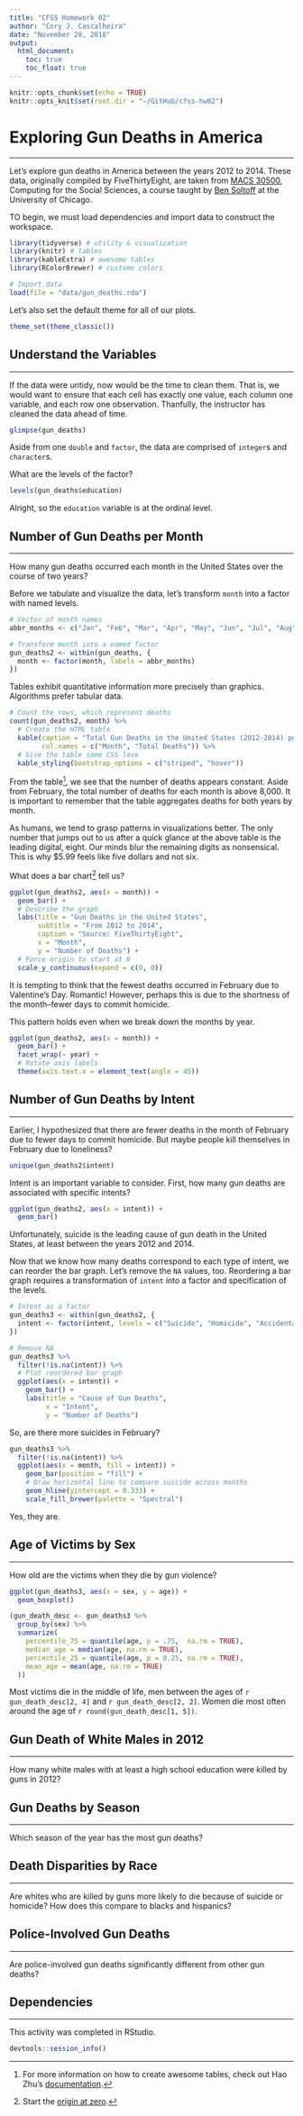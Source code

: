 ```yaml
---
title: "CFSS Homework 02"
author: "Cory J. Cascalheira"
date: "November 28, 2018"
output:
  html_document:
    toc: true
    toc_float: true
---
```


```r
knitr::opts_chunk$set(echo = TRUE)
knitr::opts_knit$set(root.dir = "~/GitHub/cfss-hw02")
```

# Exploring Gun Deaths in America
___
Let's explore gun deaths in America between the years 2012 to 2014. These data, originally compiled by FiveThirtyEight, are taken from [MACS 30500](https://cfss.uchicago.edu/index.html), Computing for the Social Sciences, a course taught by [Ben Soltoff](http://www.bensoltoff.com/) at the University of Chicago.

TO begin, we must load dependencies and import data to construct the workspace.

```r
library(tidyverse) # utility & visualization
library(knitr) # tables
library(kableExtra) # awesome tables
library(RColorBrewer) # custome colors

# Import data
load(file = "data/gun_deaths.rda")
```

Let's also set the default theme for all of our plots.

```r
theme_set(theme_classic())
```

## Understand the Variables
___
If the data were untidy, now would be the time to clean them. That is, we would want to ensure that each cell has exactly one value, each column one variable, and each row one observation. Thanfully, the instructor has cleaned the data ahead of time.

```r
glimpse(gun_deaths)
```

Aside from one `double` and `factor`, the data are comprised of `integer`s and `character`s.

What are the levels of the factor?

```r
levels(gun_deaths$education)
```

Alright, so the `education` variable is at the ordinal level.

## Number of Gun Deaths per Month
___
How many gun deaths occurred each month in the United States over the course of two years?

Before we tabulate and visualize the data, let's transform `month` into a factor with named levels.

```r
# Vector of month names
abbr_months <- c("Jan", "Feb", "Mar", "Apr", "May", "Jun", "Jul", "Aug", "Sep", "Oct", "Nov", "Dec")

# Transform month into a named factor
gun_deaths2 <- within(gun_deaths, {
  month <- factor(month, labels = abbr_months) 
})
```

Tables exhibit quantitative information more precisely than graphics. Algorithms prefer tabular data.

```r
# Count the rows, which represent deaths
count(gun_deaths2, month) %>%
  # Create the HTML table
  kable(caption = "Total Gun Deaths in the United States (2012-2014) per Month",
        col.names = c("Month", "Total Deaths")) %>%
  # Give the table some CSS love
  kable_styling(bootstrap_options = c("striped", "hover"))
```

From the table[^1], we see that the number of deaths appears constant. Aside from February, the total number of deaths for each month is above 8,000. It is important to remember that the table aggregates deaths for both years by month.

As humans, we tend to grasp patterns in visualizations better. The only number that jumps out to us after a quick glance at the above table is the leading digital, eight. Our minds blur the remaining digits as nonsensical. This is why $5.99 feels like five dollars and not six.

What does a bar chart[^2] tell us?

```r
ggplot(gun_deaths2, aes(x = month)) +
  geom_bar() +
  # Describe the graph
  labs(title = "Gun Deaths in the United States",
       subtitle = "From 2012 to 2014",
       caption = "Source: FiveThirtyEight",
       x = "Month",
       y = "Number of Deaths") +
  # Force origin to start at 0
  scale_y_continuous(expand = c(0, 0))
```

It is tempting to think that the fewest deaths occurred in February due to Valentine's Day. Romantic! However, perhaps this is due to the shortness of the month--fewer days to commit homicide.

This pattern holds even when we break down the months by year.

```r
ggplot(gun_deaths2, aes(x = month)) +
  geom_bar() +
  facet_wrap(~ year) +
  # Rotate axis labels
  theme(axis.text.x = element_text(angle = 45))
```

## Number of Gun Deaths by Intent
___
Earlier, I hypothesized that there are fewer deaths in the month of February due to fewer days to commit homicide. But maybe people kill themselves in February due to loneliness?

```r
unique(gun_deaths2$intent)
```

Intent is an important variable to consider. First, how many gun deaths are associated with specific intents?

```r
ggplot(gun_deaths2, aes(x = intent)) +
  geom_bar()
```

Unfortunately, suicide is the leading cause of gun death in the United States, at least between the years 2012 and 2014.

Now that we know how many deaths correspond to each type of intent, we can reorder the bar graph. Let's remove the `NA` values, too. Reordering a bar graph requires a transformation of `intent` into a factor and specification of the levels.

```r
# Intent as a factor
gun_deaths3 <- within(gun_deaths2, {
  intent <- factor(intent, levels = c("Suicide", "Homicide", "Accidental", "Undetermined", NA))
})

# Remove NA
gun_deaths3 %>%
  filter(!is.na(intent)) %>%
  # Plot reordered bar graph
  ggplot(aes(x = intent)) +
    geom_bar() +
    labs(title = "Cause of Gun Deaths",
         x = "Intent",
         y = "Number of Deaths")
```

So, are there more suicides in February?

```r
gun_deaths3 %>%
  filter(!is.na(intent)) %>%
  ggplot(aes(x = month, fill = intent)) +
    geom_bar(position = "fill") +
    # Draw horizontal line to compare suicide across months
    geom_hline(yintercept = 0.333) +
    scale_fill_brewer(palette = "Spectral")
```

Yes, they are.

## Age of Victims by Sex
___
How old are the victims when they die by gun violence?

```r
ggplot(gun_deaths3, aes(x = sex, y = age)) +
  geom_boxplot()
```

```r
(gun_death_desc <- gun_deaths3 %>% 
  group_by(sex) %>%
  summarize(
    percentile_75 = quantile(age, p = .75,  na.rm = TRUE),
    median_age = median(age, na.rm = TRUE),
    percentile_25 = quantile(age, p = 0.25, na.rm = TRUE),
    mean_age = mean(age, na.rm = TRUE)
  ))
```

Most victims die in the middle of life, men between the ages of `r gun_death_desc[2, 4]` and `r gun_death_desc[2, 2]`. Women die most often around the age of `r round(gun_death_desc[1, 5])`.

## Gun Death of White Males in 2012
___
How many white males with at least a high school education were killed by guns in 2012?

## Gun Deaths by Season
___
Which season of the year has the most gun deaths?

## Death Disparities by Race
___
Are whites who are killed by guns more likely to die because of suicide or homicide? How does this compare to blacks and hispanics?

## Police-Involved Gun Deaths
___
Are police-involved gun deaths significantly different from other gun deaths?

## Dependencies
___
This activity was completed in RStudio.

```r
devtools::session_info()
```

[^1]: For more information on how to create awesome tables, check out Hao Zhu's [documentation](https://cran.r-project.org/web/packages/kableExtra/vignettes/awesome_table_in_html.html).
[^2]: Start the [origin at zero](https://stackoverflow.com/questions/13701347/force-the-origin-to-start-at-0).